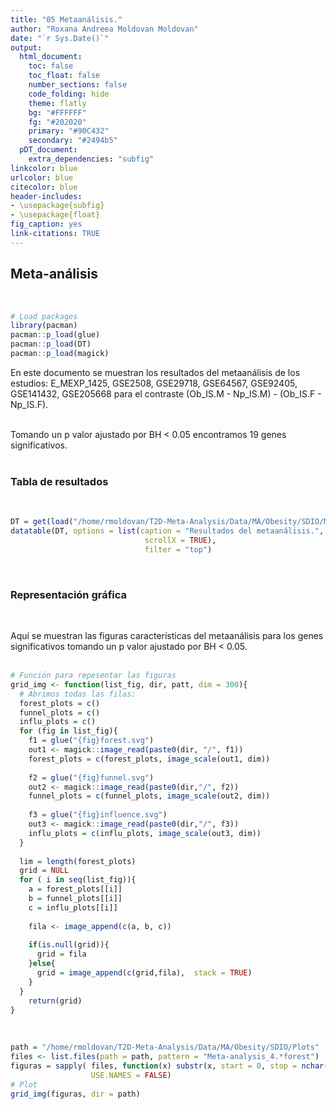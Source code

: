 ```yaml
---
title: "05 Metaanálisis."
author: "Roxana Andreea Moldovan Moldovan"
date: "`r Sys.Date()`"
output:
  html_document:
    toc: false
    toc_float: false
    number_sections: false 
    code_folding: hide
    theme: flatly
    bg: "#FFFFFF"
    fg: "#202020"
    primary: "#90C432"
    secondary: "#2494b5" 
  pDT_document:
    extra_dependencies: "subfig"
linkcolor: blue
urlcolor: blue
citecolor: blue
header-includes:
- \usepackage{subfig}
- \usepackage{float}
fig_caption: yes 
link-citations: TRUE 
---
```

        
## Meta-análisis {.tabset .tabset-fade -} 
&nbsp;  


```r
# Load packages 
library(pacman)
pacman::p_load(glue)
pacman::p_load(DT)
pacman::p_load(magick)
```  


En este documento se muestran los resultados del metaanálisis de los estudios: E_MEXP_1425, GSE2508, GSE29718, GSE64567, GSE92405, GSE141432, GSE205668 para el contraste (Ob_IS.M - Np_IS.M) - (Ob_IS.F - Np_IS.F).  
&nbsp;  


Tomando un p valor ajustado por BH < 0.05 encontramos 19 genes significativos.  
&nbsp;  


### Tabla de resultados {-} 
&nbsp;  


```r
DT = get(load("/home/rmoldovan/T2D-Meta-Analysis/Data/MA/Obesity/SDIO/Meta-analysis_4_DF.RData"))
datatable(DT, options = list(caption = "Resultados del metaanálisis.",
                              scrollX = TRUE),
                              filter = "top")
```  


&nbsp;  


### Representación gráfica {-}  
&nbsp; 

Aquí se muestran las figuras características del metaanálisis para los
genes significativos tomando un p valor ajustado por BH < 0.05.  
&nbsp;  


```r
# Función para repesentar las figuras
grid_img <- function(list_fig, dir, patt, dim = 300){
  # Abrimos todas las filas:
  forest_plots = c()
  funnel_plots = c()
  influ_plots = c()
  for (fig in list_fig){
    f1 = glue("{fig}forest.svg")
    out1 <- magick::image_read(paste0(dir, "/", f1))
    forest_plots = c(forest_plots, image_scale(out1, dim))
    
    f2 = glue("{fig}funnel.svg")
    out2 <- magick::image_read(paste0(dir,"/", f2))
    funnel_plots = c(funnel_plots, image_scale(out2, dim))  
    
    f3 = glue("{fig}influence.svg")
    out3 <- magick::image_read(paste0(dir,"/", f3))
    influ_plots = c(influ_plots, image_scale(out3, dim))
  } 
  
  lim = length(forest_plots)
  grid = NULL
  for ( i in seq(list_fig)){
    a = forest_plots[[i]]
    b = funnel_plots[[i]]
    c = influ_plots[[i]]
    
    fila <- image_append(c(a, b, c))
    
    if(is.null(grid)){
      grid = fila
    }else{
      grid = image_append(c(grid,fila),  stack = TRUE)
    } 
  }
    return(grid)
}
```  


&nbsp;  


```r
path = "/home/rmoldovan/T2D-Meta-Analysis/Data/MA/Obesity/SDIO/Plots"
files <- list.files(path = path, pattern = "Meta-analysis_4.*forest")
figuras = sapply( files, function(x) substr(x, start = 0, stop = nchar(x)-10), 
                  USE.NAMES = FALSE)
# Plot
grid_img(figuras, dir = path)
```  


&nbsp;  

